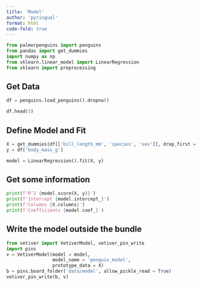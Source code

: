 ```yaml
---
title: 'Model'
author: 'pyringual'
format: html
code-fold: true
---
```


``` python
from palmerpenguins import penguins
from pandas import get_dummies
import numpy as np
from sklearn.linear_model import LinearRegression
from sklearn import preprocessing
```

## Get Data

``` python
df = penguins.load_penguins().dropna()

df.head(3)
```

## Define Model and Fit

``` python
X = get_dummies(df[['bill_length_mm', 'species', 'sex']], drop_first = True)
y = df['body_mass_g']

model = LinearRegression().fit(X, y)
```

## Get some information

``` python
print(f'R^2 {model.score(X, y)}')
print(f'Intercept {model.intercept_}')
print(f'Columns {X.columns}')
print(f'Coefficients {model.coef_}')
```

## Write the model outside the bundle

```python
from vetiver import VetiverModel, vetiver_pin_write
import pins
v = VetiverModel(model = model, 
                 model_name = 'penguin_model', 
                 prototype_data = X)
b = pins.board_folder('data/model', allow_pickle_read = True)
vetiver_pin_write(b, v)
```
